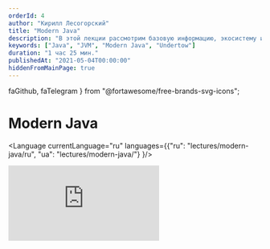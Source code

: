 ```yaml
---
orderId: 4
author: "Кирилл Лесогорский"
title: "Modern Java"
description: "В этой лекции рассмотрим базовую информацию, экосистему и фичи <strong>Java</strong>. После этого Кирилл расскажет про структуру gradle проекта и создаст небольшое веб-приложение с использованием веб-сервера Undertow"
keywords: ["Java", "JVM", "Modern Java", "Undertow"]
duration: "1 час 25 мин."
publishedAt: "2021-05-04T00:00:00"
hiddenFromMainPage: true
---
```


  faGithub,
  faTelegram
} from "@fortawesome/free-brands-svg-icons";

#  Modern Java

<Language
  currentLanguage="ru"
  languages={{"ru": "lectures/modern-java/ru", "ua": "lectures/modern-java/"}
}/>

<VideoWrapper duration="1 час 24 мин.">
  <iframe
    src="https://www.youtube.com/embed/U5kfvTeg2sU"
    frameBorder="0"
    allow="accelerometer; autoplay; encrypted-media; gyroscope; picture-in-picture"
    allowFullScreen
  />
</VideoWrapper>

<IntroBlueBubble {...introBubble.ru} />

<TimelineOfContents
  timeline={[
    {
      linkTo: "#welcome-to-java",
      title: "Welcome to Java world"
    },
    {
      linkTo: "#whats-new-in-java",
      title: "What's new in Java 8-11"
    },
    {
      linkTo: "#java-ecosystem",
      title: "Java ecosystem"
    },
    {
      linkTo: "#typical-java-development-environment",
      title: "Typical Java development environment"
    }
  ]}
/>

<Level
  id="welcome-to-java"
  number="1"
  name="Welcome to Java world"
  difficulty="Beginner"
  objectives="Что такое Java и как её варить"
/>

_Java_ - это язык программирования общего назначения, основанный на классах, объектно-ориентированный и разработанный так, чтобы иметь как можно меньше зависимостей реализации. Он разработан с учётом парадигмы **W**rite **O**nce - **R**un **A**nywhere(WORA), что означает, что скомпилированный код Java может работать на всех платформах, поддерживающих Java, без необходимости перекомпиляции. Java-приложения обычно компилируются в байт-код, который может работать на любой виртуальной машине Java(JVM), независимо от архитектуры компьютера.

<div className="bubble small subtle">
  Ява? Это когда вместо «Кобол наносит ответный удар» пишут «удар.нанестиОтвет
  (новый Кобол ())» — вот это Ява.
</div>

<hr />


<DetailsCard>
  <strong>Java - высокоуровневый язык</strong>
  <>
    Помимо того, что Java больше похожа на человеческий язык, чем на машинные коды, Java также берет на себя управление памятью, что значительно упрощает разработку и уменьшает кол-во багов.

    ```java
    // C/C++ language allocate memory
    int *testArray = malloc(5 * sizeof(int));
    free(testArray);

    // allocate memory
    ArrayList list = new ArrayList();
    list.add('Hi!');

    // cleanup memory by garbage collector
    ```

    Память управляется автоматически.
  </>
</DetailsCard>


<DetailsCard>
  <strong>Java - объектно-ориентированный язык</strong>
  <>
    в Java есть:

    - классы
    - интерфейсы
    - абстрактные классы
    - пакеты
    - наследование

    <JavaOOSnippet />
  </>
</DetailsCard>


<DetailsCard>
  <strong>Java - в какой-то степени функциональный язык</strong>

  <ul>
      <li> Функции высшего порядка с помощью функциональных интерфейсов </li>
      <li> Несколько абстракций из мира функционального программирования, таких как Optional </li>
  </ul>
</DetailsCard>


<Level id="whats-new-in-java" number="2" name="What's new in Java 8-11" difficulty="Intermediate" objectives="В Java 8+ было добавлено много новых фич. Они очень сильно повлияли на то, как мы пишем наши программы. Их знание и применение на практике важны для современного Java разработчика" />


<DetailsCard>
  Functional Interfaces
  <JavaFISnippet />
</DetailsCard>


<DetailsCard>
  Stream API
  <>
    <JavaStreamSnippet />

    Часто используемые операции стримов:

    - Intermediate
      - sorted
      - filter
      - map
    - Terminal
      - collect
      - reduce
      - forEach
      - findAny
      - findFirst
  </>
</DetailsCard>


<DetailsCard>
  Optional
  <>
    <i>Ah, almost monads</i>

    <JavaOptionalSnippet />
  </>
</DetailsCard>


<DetailsCard>
  Static, default and private interface methods
  <JavaPSDIMSnippet />
</DetailsCard>


<DetailsCard>
  Module system
  <JavaModuleSnippet />
</DetailsCard>


<DetailsCard>
  Try-catch with resources
  <JavaTrycatchSnippet />
</DetailsCard>


<DetailsCard>
  JSHell CLI REPL

  Введите в терминале `jshell` и эксперементируйте
</DetailsCard>


<DetailsCard>
  HTTP Client

  <JavaHTTPClientSnippet />
</DetailsCard>


<DetailsCard>
  Other changes

  <>
    - GC interface
    - Nest Based Access Control
    - Immutable collections
    - String methods
    - Run java files from command line with `java`
    - No-Op GC
    - CompletableFuture
    - Variable handles
  </>
</DetailsCard>


<Level id="java-ecosystem" number="3" name="Java ecosystem" difficulty="Hard" objectives="Изучить экосистему и управление пакетами" />

### Виды кофе, или что можно создавать на Java

<div className="columns">
  <div className="column col-4">
    <div className="panel">
      <div className="panel-header">
        <a href="https://spring.io/"><strong>Web приложения</strong></a>
      </div>
      <div className="panel-body">
        API, MVC, Map-Reduce и многое другое. Огромный выбор библиотек и фреймворков
      </div>
    </div>
  </div>
  <div className="column col-4">
    <div className="panel">
      <div className="panel-header">
        <a href="#"><strong>Кросс-платформеный Desktop</strong></a>
      </div>
      <div className="panel-body">
        Кросс-платформеный дескотоп не очень востребован, однако для приложений, которые требуют доступа к операционной системе или очень требовательны к ресурсам, таких как IDE, Java - отличный выбор
      </div>
    </div>
  </div>
  <div className="column col-4">
    <div className="panel">
      <div className="panel-header">
        <a href="#"><strong>Нативная Android разработчика</strong></a>
      </div>
      <div className="panel-body">
        Нативная разработка приложений под аднроид. В последнее время вытесняется Kotlin.
      </div>
    </div>
  </div>
</div>

### Стиль написания кода

Стиль написания кода - это набор принципов для конкретного языка программирования, которые рекомендуют стиль и методы программирования для каждого аспекта программы, написанной на этом языке. Эти соглашения обычно охватывают организацию файлов, отступы, комментарии, объявления, операторы, пробелы, соглашения об именах, методы программирования, принципы программирования, практические правила программирования, передовые методы архитектуры и т. Д. Это руководящие указания по качеству структуры программного обеспечения. Программистам настоятельно рекомендуется следовать этим рекомендациям, чтобы улучшить удобочитаемость исходного кода и облегчить обслуживание программного обеспечения.

В Java нет единого стиля написания кода, вместо этого каждый проект выбирает стиль под свои нужды. Однако существует 3 популярных стиля:

- Google style guide
- Oracle code conventions
- Spring code style

### Фреймворки и библиотеки

`Фре́ймворк — программная платформа, определяющая структуру программной системы; программное обеспечение, облегчающее разработку и объединение разных компонентов большого программного проекта.` - Wikipedia

<img src="https://pbs.twimg.com/media/DvIFxwfXcAAEyWL.jpg" />

Фреймворки предоставляют необходимую инфраструктуру для проекта, тем самым уменьшая количество боилерплейта и увеличивая скорость разработки.
От библиотеки фреймворк отличает использование принципа инверсии управления - прикладной код, написанный программистами, вызывается из кода фреймворка, что позволяет абстрагироваться от многих низкоуровневых операций.


Примеры Java фреймворков и библиотек:
- Web
  - Spring
  - Play
  - Vert.x
- ORMs
    - Hibernate
    - EclipseLink
    - OpenJPA
 - Misc
    - RX Java
    - Apache Hadoop
    - Apache Lucene

### Статические анализаторы(aka линтеры)
Статический анализатор - инструмент, который следит за корректностью программы, не запуская её. Инструменты для статического анализа могут находить распространенные ошибки и антипаттерны, которые компилятор пропустил. Также они могут следить за соответствием стилю написания кода, тем самым упрощая жизнь программистам.

В **Java** для статического анализа используют такие инструменты:

- PMD
- Cobertura
- FindBugs
- Jacoco

### Профайлеры
Ghjafqkths - это инструмент, который отслеживает конструкции и операции Java-байткода на уровне JVM. Эти конструкции и операции включают создание объектов, итеративные выполнения (включая рекурсивные вызовы), выполнение методов, выполнение потоков и сборку мусора.
Примеры профилировщиков:
- JProfiler
- YourKit
- VisualVM

### JVM Languages
Java - не единственный JVM язык. Существуют и другие языки, которые можно компилировать в Java-байткод. Такие языки зачастую совметсимы с существующим Java-кодом.

Примеры таких языков:
 - Scala
 - Kotlin
 - Clojure
 - Groovy

### Package management

Пакетные менеджеры позволяют переиспользовать существующий код и библиотеки с лёгкостью. "Внешний" по отношению к проекту код называется `зависимостью`.
В мире Java активно используют два пактеных менеджера: **Gradle** и **Maven**

<br />


| Gradle                                       | Maven                                                  |
| -------------------------------------------- |:------------------------------------------------------:|
| Gradle Build time is short and fast.         | Maven performance is slow as compared to Gradle.       |
| Gradle Scripts are shorter and cleaner.      | Maven scripts are a bit lengthy as compared to Gradle. |
| DSL based                                    | XML-based                                              |
| Supports incremental compilation             | Does not supports incremental compilation              |

<br />

#### Примеры gradle комманд

| Комманда                                     | Описание                                               |
| -------------------------------------------- |:------------------------------------------------------:|
| gradle build                                 | сборка проекта, запуск `assemble` и `check` задач      |
| gradle clean build                           | сборка проекта с нуля, без использования кеша          |
| gradle test                                  | запуск тестов                                          |

<Level id="typical-java-development-environment" number="4" name="Typical java development envicronment" difficulty="Easy" objectives="Узнать, что необходимо для разработки на Java помимо JDK" />

- IDE - Intellij IDEA / Eclipse / NetBeansIDE / VS Code / Text Editor
- Operating System - Linux / Windows / Mac
- VM/Container - Vagrant / Docker
- VCS - Git / SVN / Mercurial

## Useful links

* [Useful java links repository](https://github.com/Vedenin/useful-java-links)
* [Useful java articles and guides](https://www.baeldung.com/)
* [List of popular java libraries](https://github.com/akullpp/awesome-java)

## Additional materials

* [Clean code](https://www.amazon.com/Clean-Code-Handbook-Software-Craftsmanship-ebook/dp/B001GSTOAM)
* [GOF Design Patterns](https://www.amazon.com/Design-Patterns-Object-Oriented-Addison-Wesley-Professional-ebook/dp/B000SEIBB8)
* [SICP](https://www.amazon.com/Structure-Interpretation-Computer-Programs-Engineering/dp/0262510871)
* [Effective Java](https://www.amazon.de/dp/0134685997?tag=hackr03c-21)

<ThatsAllFolks />
<div className="bubble">
  А на сегодня всё! Свои вопросы и отзывы оставляйте на сайте <a href="https://academy.binary-studio.com/"><strong>Binary Studio Academy</strong></a>. Желаю вам успехов, не теряйте мотивации и учитесь с удовольствием. Спасибо за внимание!
</div>

